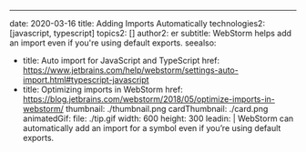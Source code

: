 ---
date: 2020-03-16
title: Adding Imports Automatically
technologies2: [javascript, typescript]
topics2: []
author2: er
subtitle: WebStorm helps add an import even if you're using default exports.
seealso:
- title: Auto import for JavaScript and TypeScript
  href: https://www.jetbrains.com/help/webstorm/settings-auto-import.html#typescript-javascript
- title: Optimizing imports in WebStorm
  href: https://blog.jetbrains.com/webstorm/2018/05/optimize-imports-in-webstorm/
thumbnail: ./thumbnail.png
cardThumbnail: ./card.png
animatedGif:
  file: ./tip.gif
  width: 600
  height: 300
leadin: |
  WebStorm can automatically add an import for a symbol even if you’re using default exports.
